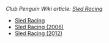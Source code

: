 ''Club Penguin Wiki article: [[clubpenguinwiki:Sled Racing|Sled Racing]]''

*[[Media:SledRacing.swf|Sled Racing]]
*[[Media:SledRacing2006.swf|Sled Racing (2006)]]
*[[Media:SledRacing2012.swf|Sled Racing (2012)]]
